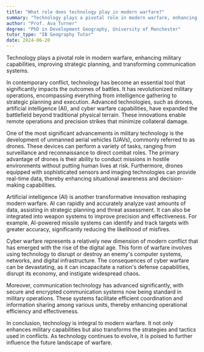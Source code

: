 ```yaml
---
title: "What role does technology play in modern warfare?"
summary: "Technology plays a pivotal role in modern warfare, enhancing military capabilities, improving strategic planning, and transforming communication systems."
author: "Prof. Ava Turner"
degree: "PhD in Development Geography, University of Manchester"
tutor_type: "IB Geography Tutor"
date: 2024-06-20
---
```


Technology plays a pivotal role in modern warfare, enhancing military capabilities, improving strategic planning, and transforming communication systems.

In contemporary conflict, technology has become an essential tool that significantly impacts the outcomes of battles. It has revolutionized military operations, encompassing everything from intelligence gathering to strategic planning and execution. Advanced technologies, such as drones, artificial intelligence (AI), and cyber warfare capabilities, have expanded the battlefield beyond traditional physical terrain. These innovations enable remote operations and precision strikes that minimize collateral damage.

One of the most significant advancements in military technology is the development of unmanned aerial vehicles (UAVs), commonly referred to as drones. These devices can perform a variety of tasks, ranging from surveillance and reconnaissance to direct combat roles. The primary advantage of drones is their ability to conduct missions in hostile environments without putting human lives at risk. Furthermore, drones equipped with sophisticated sensors and imaging technologies can provide real-time data, thereby enhancing situational awareness and decision-making capabilities.

Artificial intelligence (AI) is another transformative innovation reshaping modern warfare. AI can rapidly and accurately analyze vast amounts of data, assisting in strategic planning and threat assessment. It can also be integrated into weapon systems to improve precision and effectiveness. For example, AI-powered missile systems can identify and track targets with greater accuracy, significantly reducing the likelihood of misfires.

Cyber warfare represents a relatively new dimension of modern conflict that has emerged with the rise of the digital age. This form of warfare involves using technology to disrupt or destroy an enemy's computer systems, networks, and digital infrastructure. The consequences of cyber warfare can be devastating, as it can incapacitate a nation's defense capabilities, disrupt its economy, and instigate widespread chaos.

Moreover, communication technology has advanced significantly, with secure and encrypted communication systems now being standard in military operations. These systems facilitate efficient coordination and information sharing among various units, thereby enhancing operational efficiency and effectiveness.

In conclusion, technology is integral to modern warfare. It not only enhances military capabilities but also transforms the strategies and tactics used in conflicts. As technology continues to evolve, it is poised to further influence the future landscape of warfare.
    